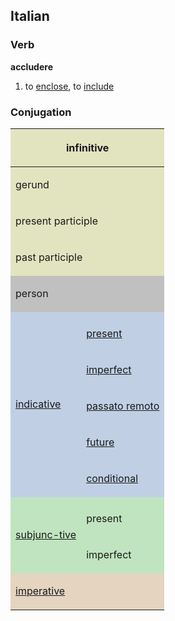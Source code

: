 ==Italian==
===Verb===
'''accludere'''

# to [[enclose]], to [[include]]

===Conjugation===

<center>
{| style="background:#F0F0F0"

|-
! colspan="3" style="background:#e2e4c0" | infinitive
| colspan="5" | accludere

|-
! colspan="3" style="background:#e2e4c0" | gerund
| colspan="5" | accludendo

|-
! colspan="3" style="background:#e2e4c0" | present participle
| colspan="5" | [[accludente]]

|-
! colspan="3" style="background:#e2e4c0" | past participle
| colspan="5" | [[acclusso]]

|-
! colspan="2" rowspan="2" style="background:#C0C0C0" | person
! colspan="3" style="background:#C0C0C0" | singular
! colspan="3" style="background:#C0C0C0" | plural

|-
! style="background:#C0C0C0;width:12.5%" | first
! style="background:#C0C0C0;width:12.5%" | second
! style="background:#C0C0C0;width:12.5%" | third
! style="background:#C0C0C0;width:12.5%" | first
! style="background:#C0C0C0;width:12.5%" | second
! style="background:#C0C0C0;width:12.5%" | third

|-
! rowspan="6" style="background:#c0cfe4" | [[indicative|indicative]]

! style="background:#c0cfe4" colspan="1" | 
! style="background:#c0cfe4" | io
! style="background:#c0cfe4" | tu
! style="background:#c0cfe4" | lui/lei
! style="background:#c0cfe4" | noi
! style="background:#c0cfe4" | voi
! style="background:#c0cfe4" | loro

|-
! style="height:3em;background:#c0cfe4" | [[present]]
| accludo
| accludi
| acclude
| accludiamo
| accludete
| accludono

|-
! style="height:3em;background:#c0cfe4" | [[imperfect|imperfect]]
| accludevo
| accludevi
| accludeva
| accludevamo
| accludevate
| accludevano

|-
! style="height:3em;background:#c0cfe4" | [[passato remoto]]
| acclusi
| accludesti
| accluse
| accludemmo
| accludeste
| acclusero

|-
! style="height:3em;background:#c0cfe4" | [[future]]
| accluderò
| accluderai
| accluderà
| accluderemo
| accluderete
| accluderanno

|-
! style="height:3em;background:#c0cfe4" | [[conditional|conditional]]
| accluderei
| acclude-resti
| acclude-rebbe
| acclude-remmo
| acclude-reste
| acclude-rebbero

|-
! rowspan="3" style="background:#c0e4c0" |[[subjunctive|subjunc-tive]]
! style="background:#c0e4c0" | 
! style="background:#c0e4c0" | che io
! style="background:#c0e4c0" | che tu
! style="background:#c0e4c0" | che lui/che lei
! style="background:#c0e4c0" | che noi
! style="background:#c0e4c0" | che voi
! style="background:#c0e4c0" | che loro

|-
! style="height:3em;background:#c0e4c0" | present
| accluda
| accluda
| accluda
| accludiamo
| accludiate
| accludano

|-
! style="height:3em;background:#c0e4c0" | imperfect
| accludessi
| accludessi
| accludesse
| accludessimo
| accludeste
| accludessero

|-
! colspan="2" rowspan="2" style="height:3em;background:#e4d4c0" | [[imperative]]
! style="background:#e4d4c0" | -
! style="background:#e4d4c0" | tu
! style="background:#e4d4c0" | lui/lei
! style="background:#e4d4c0" | noi
! style="background:#e4d4c0" | voi
! style="background:#e4d4c0" | loro

|-
|
| accludi
| accluda
| accludiamo
| accludete
| accludano

|}
</center>